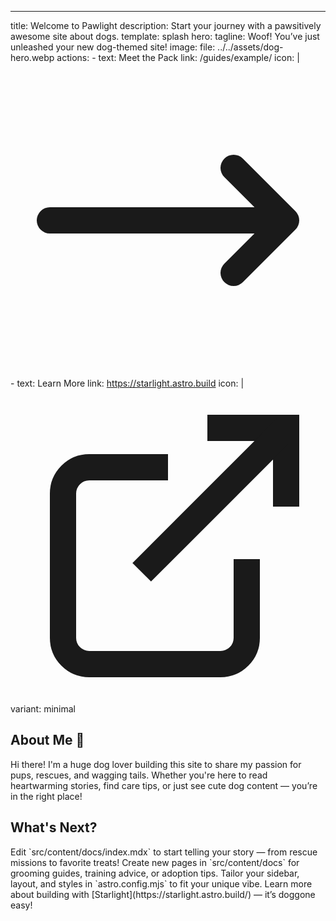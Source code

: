 ---
title: Welcome to Pawlight
description: Start your journey with a pawsitively awesome site about dogs.
template: splash
hero:
  tagline: Woof! You’ve just unleashed your new dog-themed site!
  image:
    file: ../../assets/dog-hero.webp
  actions:
    - text: Meet the Pack
      link: /guides/example/
      icon: |
        <svg xmlns="http://www.w3.org/2000/svg" fill="none" viewBox="0 0 24 24" stroke-width="2" stroke="currentColor">
          <path stroke-linecap="round" stroke-linejoin="round" d="M17 8l4 4m0 0l-4 4m4-4H3" />
        </svg>
    - text: Learn More
      link: https://starlight.astro.build
      icon: |
        <svg xmlns="http://www.w3.org/2000/svg" viewBox="0 0 24 24" fill="none" stroke="currentColor" stroke-width="2">
          <path d="M18 13v6a2 2 0 0 1-2 2H6a2 2 0 0 1-2-2V8a2 2 0 0 1 2-2h6" />
          <polyline points="15 3 21 3 21 9" />
          <line x1="10" y1="14" x2="21" y2="3" />
        </svg>
      variant: minimal



## About Me 🐶

Hi there! I'm a huge dog lover building this site to share my passion for pups, rescues, and wagging tails. Whether you're here to read heartwarming stories, find care tips, or just see cute dog content — you’re in the right place!

## What's Next?

<CardGrid stagger>
  <Card title="Share My Dog Journey" icon="pencil">
    Edit `src/content/docs/index.mdx` to start telling your story — from rescue missions to favorite treats!
  </Card>
  <Card title="Add Dog Tips & Tricks" icon="add-document">
    Create new pages in `src/content/docs` for grooming guides, training advice, or adoption tips.
  </Card>
  <Card title="Customize the Doghouse" icon="setting">
    Tailor your sidebar, layout, and styles in `astro.config.mjs` to fit your unique vibe.
  </Card>
  <Card title="Sniff Around the Docs" icon="open-book">
    Learn more about building with [Starlight](https://starlight.astro.build/) — it’s doggone easy!
  </Card>
</CardGrid>
